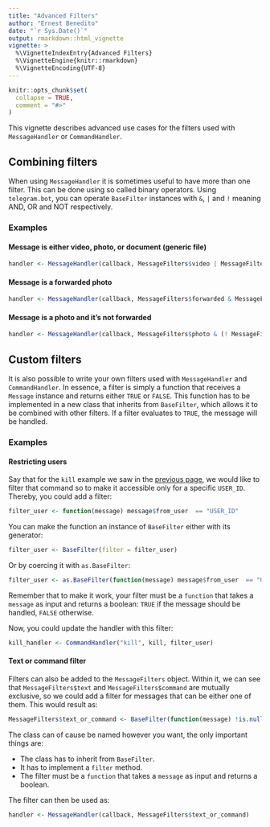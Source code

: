 ```yaml
---
title: "Advanced Filters"
author: "Ernest Benedito"
date: "`r Sys.Date()`"
output: rmarkdown::html_vignette
vignette: >
  %\VignetteIndexEntry{Advanced Filters}
  %\VignetteEngine{knitr::rmarkdown}
  %\VignetteEncoding{UTF-8}
---
```


```r
knitr::opts_chunk$set(
  collapse = TRUE,
  comment = "#>"
)
```

This vignette describes advanced use cases for the filters used with `MessageHandler` or `CommandHandler`.

## Combining filters

When using `MessageHandler` it is sometimes useful to have more than one filter. This can be done using so called binary operators. Using `telegram.bot`, you can operate `BaseFilter` instances with `&`, `|` and `!` meaning AND, OR and NOT respectively.

### Examples

#### Message is either video, photo, or document (generic file)

```r
handler <- MessageHandler(callback, MessageFilters$video | MessageFilters$photo | MessageFilters$document)
```

#### Message is a forwarded photo

```r
handler <- MessageHandler(callback, MessageFilters$forwarded & MessageFilters$photo)
```

#### Message is a photo and it's not forwarded

```r
handler <- MessageHandler(callback, MessageFilters$photo & (! MessageFilters$forwarded))
```

## Custom filters

It is also possible to write your own filters used with `MessageHandler` and `CommandHandler`. In essence, a filter is simply a function that receives a `Message` instance and returns either `TRUE` or `FALSE`. This function has to be implemented in a new class that inherits from `BaseFilter`, which allows it to be combined with other filters. If a filter evaluates to `TRUE`, the message will be handled. 

### Examples

#### Restricting users

Say that for the `kill` example we saw in the [previous page](https://github.com/ebeneditos/telegram.bot/wiki/Basic-Functionalities#stopping-the-bot), we would like to filter that command so to make it accessible only for a specific `USER_ID`. Thereby, you could add a filter:

```r
filter_user <- function(message) message$from_user  == "USER_ID"
```

You can make the function an instance of `BaseFilter` either with its generator:

```r
filter_user <- BaseFilter(filter = filter_user)
```

Or by coercing it with `as.BaseFilter`:

```r
filter_user <- as.BaseFilter(function(message) message$from_user  == "USER_ID")
```

Remember that to make it work, your filter must be a `function` that takes a `message` as input and returns a boolean: `TRUE` if the message should be handled, `FALSE` otherwise.

Now, you could update the handler with this filter:

```r
kill_handler <- CommandHandler("kill", kill, filter_user)
```

#### Text or command filter

Filters can also be added to the `MessageFilters` object. Within it, we can see that `MessageFilters$text` and `MessageFilters$command` are mutually exclusive, so we could add a filter for messages that can be either one of them. This would result as:

```r
MessageFilters$text_or_command <- BaseFilter(function(message) !is.null(message$text))
```

The class can of cause be named however you want, the only important things are:

- The class has to inherit from `BaseFilter`.
- It has to implement a `filter` method.
- The filter must be a `function` that takes a `message` as input and returns a boolean.

The filter can then be used as:

```r
handler <- MessageHandler(callback, MessageFilters$text_or_command)
```
